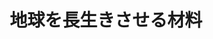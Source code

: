 ﻿---
title: "地球を長生きさせる材料"
category: "物質理工学院"
vol: 84
interviewee: "坂井・宮内"
url: "http://www.eim.ceram.titech.ac.jp/index.html"
tags: ["工学","材料","光","合成","光合成"]
pdf: "84-3-sakai-miyauchi.pdf"
career: ""
pdfurl: "84-3-sakai-miyauchi/84-3-sakai-miyauchi.pdf"
preface: "坂井・宮内研究室では、材料工学の側面から持続可能な低炭素化社会を実現するための研究を行なっている。坂井先生と助教の新（あたらし）先生はセメントの改良を通して、宮内先生は光触媒および人工光合成の開発を通して世界が抱える問題に取り組んでいる。本稿では、先生方の研究がどのように社会に貢献しているかについて、また、先生方の研究への姿勢に焦点を当てて紹介する。"
---
